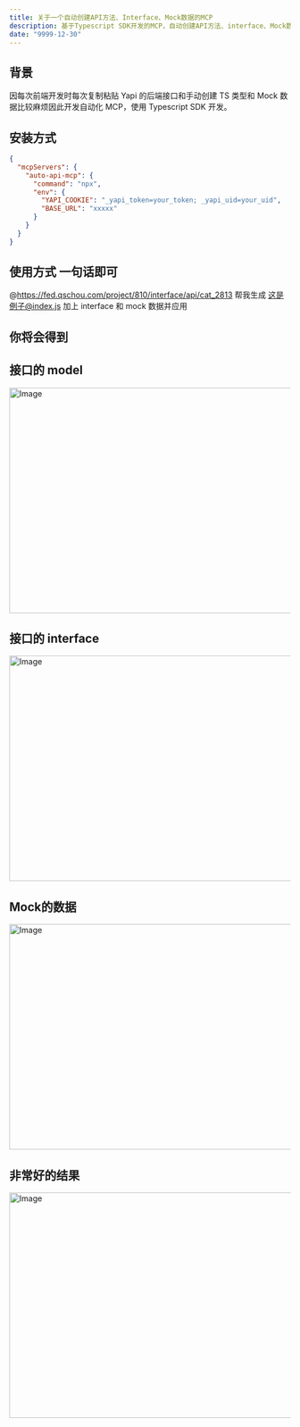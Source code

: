 ```yaml
---
title: 关于一个自动创建API方法、Interface、Mock数据的MCP
description: 基于Typescript SDK开发的MCP，自动创建API方法、interface、Mock数据，并提供给前端使用，工作效率至少提升15%
date: "9999-12-30"
---
```


## 背景

因每次前端开发时每次复制粘贴 Yapi 的后端接口和手动创建 TS 类型和 Mock 数据比较麻烦因此开发自动化 MCP，使用 Typescript SDK 开发。

## 安装方式

```json
{
  "mcpServers": {
    "auto-api-mcp": {
      "command": "npx",
      "env": {
        "YAPI_COOKIE": "_yapi_token=your_token; _yapi_uid=your_uid",
        "BASE_URL": "xxxxx"
      }
    }
  }
}
```

## 使用方式 一句话即可

@https://fed.qschou.com/project/810/interface/api/cat_2813 帮我生成 这是例子@index.js 加上 interface 和 mock 数据并应用

## 你将会得到

## 接口的 model

<Image
  src="http://static.markweb.top/static/auto-api-mcp-0.jpg"
  width="718"
  height="404"
  alt="Image"
/>
## 接口的 interface
<Image
  src="http://static.markweb.top/static/auto-api-mcp-1.jpg"
  width="718"
  height="404"
  alt="Image"
/>
## Mock的数据
<Image
  src="http://static.markweb.top/static/auto-api-mcp-2.jpg"
  width="718"
  height="404"
  alt="Image"
/>
## 非常好的结果
<Image
  src="http://static.markweb.top/static/auto-api-mcp-3.jpg"
  width="718"
  height="404"
  alt="Image"
/>
